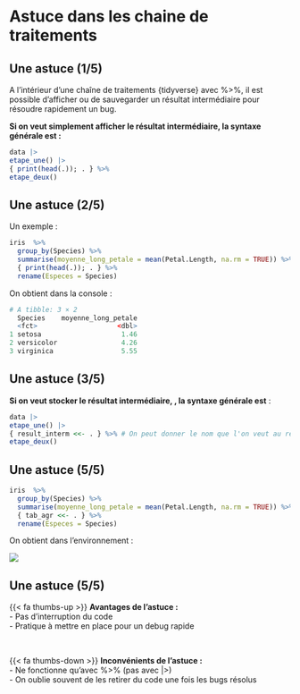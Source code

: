 # Astuce dans les chaine de traitements {.backgroundTitre}

## Une astuce (1/5)

A l'intérieur d'une chaîne de traitements {tidyverse} avec %>%, il est possible d'afficher ou de sauvegarder un résultat intermédiaire pour résoudre rapidement un bug.

**Si on veut simplement afficher le résultat intermédiaire, la syntaxe générale est :**  

```.r
data |>
etape_une() |>
{ print(head(.)); . } %>% 
etape_deux()
```

## Une astuce (2/5)

Un exemple :  

```.r
iris  %>%
  group_by(Species) %>%
  summarise(moyenne_long_petale = mean(Petal.Length, na.rm = TRUE)) %>% 
  { print(head(.)); . } %>% 
  rename(Especes = Species)
```

On obtient dans la console :  

```.r
# A tibble: 3 × 2
  Species    moyenne_long_petale
  <fct>                    <dbl>
1 setosa                    1.46
2 versicolor                4.26
3 virginica                 5.55
```


## Une astuce (3/5)

**Si on veut stocker le résultat intermédiaire, , la syntaxe générale est**  :

```.r
data |>
etape_une() |>
{ result_interm <<- . } %>% # On peut donner le nom que l'on veut au résultat intermédiaire
etape_deux()
```


## Une astuce (5/5)

```.r
iris  %>%
  group_by(Species) %>%
  summarise(moyenne_long_petale = mean(Petal.Length, na.rm = TRUE)) %>% 
  { tab_agr <<- . } %>% 
  rename(Especes = Species)
```

On obtient dans l'environnement :  

![](img/tab_agr.png){fig-align="center"}  


## Une astuce (5/5)

{{< fa thumbs-up >}} **Avantages de l'astuce :**  
- Pas d'interruption du code  
- Pratique à mettre en place pour un debug rapide    

<br>

{{< fa thumbs-down >}} **Inconvénients de l'astuce :**  
- Ne fonctionne qu'avec %>% (pas avec |>)  
- On oublie souvent de les retirer du code une fois les bugs résolus



